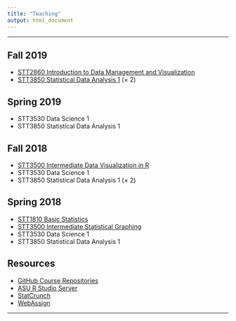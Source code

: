 ```yaml
---
title: "Teaching"
output: html_document
---
```


<hr>

## Fall 2019

* [STT2860 Introduction to Data Management and Visualization](https://stat-jet-asu.github.io/IntroDataManagementVis/) 
* [STT3850 Statistical Data Analysis 1](https://stat-jet-asu.github.io/StatisticalDataAnalysis1/) (&times; 2)

## Spring 2019

* STT3530 Data Science 1
* STT3850 Statistical Data Analysis 1

## Fall 2018

* [STT3500 Intermediate Data Visualization in R](https://github.com/STAT-JET-ASU/IntermediateDataVisR/blob/master/README.md)
* STT3530 Data Science 1 
* STT3850 Statistical Data Analysis 1 (&times; 2)

## Spring 2018

* [STT1810 Basic Statistics](https://github.com/STAT-JET-ASU/BasicStatistics)
* [STT3500 Intermediate Statistical Graphing](https://github.com/STAT-JET-ASU/IntermediateDataVisR/blob/master/README.md)
* STT3530 Data Science 1
* STT3850 Statistical Data Analysis 1

## Resources

* [GitHub Course Repositories](https://github.com/STAT-JET-ASU)
* [ASU R Studio Server](https://mathr.math.appstate.edu)
* [StatCrunch](https://www.statcrunch.com/)
* [WebAssign](https://www.webassign.com/)

<hr>